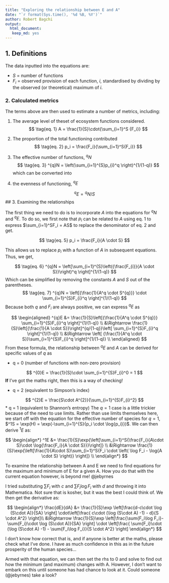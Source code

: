 ```yaml
---
title: "Exploring the relationship between E and A"
date: "`r format(Sys.time(), '%d %B, %Y')`" 
author: Robert Bagchi
output: 
  html_document:
   keep_md: yes
---
```


## 1. Definitions

The data inputted into the equations are:

*  $S$   = number of functions
*  $F_i$ = observed provision of each function, $i$, standardised by dividing by the observed (or theoretical) maximum of $i$.

### 2. Calculated metrics

The terms above are then used to estimate a number of metrics, including:

1. The average level of theset of ecosystem functions considered. 
$$
\tag{eq. 1}
A = \frac{1}{S}\cdot{\sum_{i=1}^S {F_i}} 
$$

2. The proportion of the total functioning contributed 
$$
\tag{eq. 2}
p_i = \frac{F_i}{\sum_{i=1}^S{F_i}}
$$
3. The effective number of functions, $^qN$
$$
\tag{eq. 3}
^{q}N = \left(\sum_{i=1}^{S}p_{i}^q \right)^{1/(1-q)}
$$
which can be converted into 

4.  the evenness of functioning, $^qE$

$$
\tag{eq. 4}
^qE = {^qN}/S
$$
## 3. Examining the relationships

The first thing we need to do is to incorporate $A$ into the equations for $^qN$ and $^qE$. To do so, we first note that $p_i$ can be related to $A$ using eq. 1 to express $\sum_{i=1}^SF_i = AS$ to replace the denominator of eq. 2 and get.

$$
\tag{eq. 5}
p_i = \frac{F_i}{A \cdot S}
$$

This allows us to replace $p_i$ with a function of $A$ in subsequent equations. Thus, we get,

$$
\tag{eq. 6}
^{q}N = \left[\sum_{i=1}^{S}\left({\frac{F_{i}}{A \cdot S}}\right)^q \right]^{1/(1-q)}
$$
Which can be simplified by removing the constants $A$ and $S$ out of the parentheses.
$$
\tag{eq. 7}
^{q}N = \left[{\frac{1}{A^q \cdot S^{q}}} \cdot \sum_{i=1}^{S}F_{i}^q \right]^{1/(1-q)}
$$
Because both $q$ and $F_i$ are always positive, we can express $^qE$ as

$$
\begin{aligned} 
^{q}E &= \frac{1}{S}\left[{\frac{1}{A^q \cdot S^{q}}} \sum_{i=1}^{S}F_{i}^q \right]^{1/(1-q)} \\
&\Rightarrow \frac{1}{S}\left[{\frac{1}{A \cdot S}}\right]^{q/{1-q}}\left[ \sum_{i=1}^{S}F_{i}^q \right]^{1/(1-q)} \\
&\Rightarrow \left[ {\frac{1}{A^q \cdot S}}\sum_{i=1}^{S}F_{i}^q \right]^{1/(1-q)} \\
\end{aligned}
$$
From these formula, the relationship between $^qE$ and $A$ can be derived for specific values of $q$ as 

* q = 0 (number of functions with non-zero provision)

$$
^{0}E = \frac{1}{S}\cdot \sum_{i=1}^{S}F_{i}^0 = 1
$$
**If** I've got the maths right, then this is a way of checking!

* q = 2 (equivalent to Simpson's index)

$$
^{2}E = \frac{S\cdot A^{2}}{\sum_{i=1}^{S}F_{i}^2}
$$
* q = 1 (equivalent to Shannon's entropy)
The $q = 1$ case is a little trickier because of the need to use limits. Rather than use limits themselves here, we start off with the equation for the effective number of species for $q = 1$, $^1S = \exp(H) = \exp(-\sum_{i=1}^{S}{p_i \cdot \log{p_i}})$. We can then derive $^1E$ as:

$$
\begin{align*}
^1E &= \frac{1}{S}\exp{\left[\sum_{i=1}^S{\frac{F_i}{A\cdot S}\cdot \log{\frac{F_i}{A \cdot S}}}\right]} \\
&\Rightarrow \frac{1}{S}\exp{\left[\frac{1}{A\cdot S}\sum_{i=1}^S{F_i \cdot 
\left( \log F_i - \log{A \cdot S} \right)} \right]} \\
\end{align*}
$$
 
To examine the relationship between A and E we need to find equations for the maximum and minimum of E for a given A. How you do that with the current equation however, is beyond me! @jebyrnes

I tried substituting $\sum{F_i}$ with $c$ and $\sum{F_i\log F_i}$ with $d$ and throwing it into Mathematica. Not sure that is kosher, but it was the best I could think of. We then get the derivative as:

$$
\begin{align*}
\frac{dE}{dA} &= \frac{1}{S}\exp \left[\frac{d-c\cdot \log (S\cdot A)}{SA} \right] 
\cdot\left[\frac{ c\cdot (\log (S\cdot A) -1) - d}{S \cdot A^2}  \right]\\
 &\Rightarrow \frac{1}{S}\exp \left[\frac{\sum{F_i\log F_i}-\sum{F_i}\cdot \log (S\cdot A)}{SA} \right] 
 \cdot \left[\frac{ \sum{F_i}\cdot (\log (S\cdot A) -1) - \sum{F_i\log F_i}}{S \cdot A^2}  \right]
\end{align*}
$$

I don't know how correct that is, and if anyone is better at the maths, please check what I've done. I have as much confidence in this as in the future prosperity of the human species...

Armed with that equation, we can then set the rhs to 0 and solve to find out how the minimum (and maximum) changes with A. However, I don't want to embark on this until someone has had chance to look at it. Could someone (@jebyrnes) take a look? 